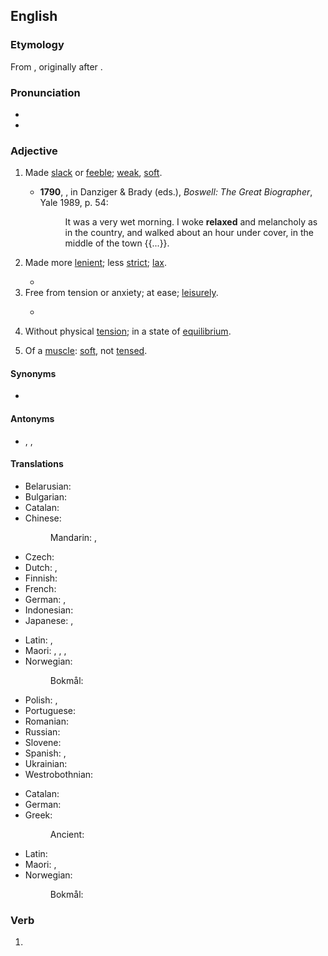==English==

===Etymology===
From {{suffix|en|relax|ed}}, originally after {{der|en|la|relaxātus}}.

===Pronunciation===
* {{IPA|en|/ɹɪˈlækst/}}
* {{audio|en|LL-Q1860 (eng)-Vealhurl-relaxed.wav|Audio (RP)}}

===Adjective===
{{en-adj}}

# {{lb|en|obsolete|physiology}} Made [[slack]] or [[feeble]]; [[weak]], [[soft]]. {{defdate|from 15th c.}}
#*'''1790''', {{w|James Boswell}}, in Danziger & Brady (eds.), ''Boswell: The Great Biographer'', Yale 1989, p. 54:
#*:It was a very wet morning. I woke '''relaxed''' and melancholy as in the country, and walked about an hour under cover, in the middle of the town {{...}}.
# Made more [[lenient]]; less [[strict]]; [[lax]]. {{defdate|from 17th c.}}
#: {{ux|en|The '''relaxed''' rules were greatly tightened after the lawsuit.}}
#* {{RQ:Churchill Celebrity|chapter=8|passage=I corralled the judge, and we started off across the fields, in no very mild state of fear of that gentleman's wife, whose vigilance was seldom '''relaxed'''.}}
# Free from tension or anxiety; at ease; [[leisurely]]. {{defdate|from 18th c.}}
#: {{ux|en|He's a '''relaxed''' kind of guy, he never lets himself get upset.}}
#* {{quote-journal|1=en|year=2019|author=Li Huang|author2=James Lambert|title=Another Arrow for the Quiver: A New Methodology for Multilingual Researchers|journal=Journal of Multilingual and Multicultural Development|doi=10.1080/01434632.2019.1596115|page=4|text=Students and faculty members lunch at the cafeteria and naturally communicate freely with one another in a '''relaxed''' and informal setting.}}
# {{lb|en|chiefly|physics}} Without physical [[tension]]; in a state of [[equilibrium]]. {{defdate|from 19th c.}}
# {{lb|en|physiology}} Of a [[muscle]]: [[soft]], not [[tensed]]. {{defdate|from 19th c.}}

====Synonyms====
* {{l|en|calm}}

====Antonyms====
* {{l|en|stressed}}, {{l|en|nervous}}, {{l|en|anxious}}

====Translations====
{{trans-top|having an easy-going mood}}
* Belarusian: {{t|be|рассла́блены}}
* Bulgarian: {{t+|bg|отпу́снат}}
* Catalan: {{t|ca|relaxat}}
* Chinese:
*: Mandarin: {{t+|cmn|輕鬆|sc=Hani}}, {{t+|cmn|轻松|tr=qīngsōng|sc=Hani}}
* Czech: {{t+|cs|uvolněný|m}}
* Dutch: {{t+|nl|rustig}}, {{t+|nl|kalm}}
* Finnish: {{t+|fi|rento}}
* French: {{t+|fr|détendu|m}}
* German: {{t+|de|entspannt}}, {{t+|de|locker}}
* Indonesian: {{t+|id|santai}}
* Japanese: {{t+|ja|くつろぐ|tr=kutsuroida|alt=くつろいだ}}, {{t+|ja|リラックス|tr=rirakkusu shita|alt=リラックスした}}
{{trans-mid}}
* Latin: {{t|la|mītis}}, {{t|la|remissus}}
* Maori: {{t|mi|aumoe}}, {{t|mi|hūmārie}}, {{t|mi|parohe}}, {{t|mi|pāroherohe}}
* Norwegian:
*: Bokmål: {{t+|nb|avslappet}}
* Polish: {{t|pl|rozluźniony}}, {{t|pl|zrelaksowany}}
* Portuguese: {{t+|pt|tranquilo}}
* Romanian: {{t+|ro|relaxat|m}}
* Russian: {{t+|ru|рассла́бленный}}
* Slovene: {{t|sl|sproščen}}
* Spanish: {{t+|es|relajado}}, {{t+|es|tranquilo}}
* Ukrainian: {{t|uk|розсла́блений}}
* Westrobothnian: {{t|gmq-bot|gleij}}
{{trans-bottom}}

{{trans-top|free from tension or anxiety, at ease}}
* Catalan: {{t+|ca|distès}}
* German: {{t+|de|entspannt}}
* Greek:
*: Ancient: {{t|grc|ἄνετος}}
{{trans-mid}}
* Latin: {{t|la|remissus}}
* Maori: {{t|mi|aumoe}}, {{t|mi|pārore}}
* Norwegian:
*: Bokmål: {{t+|nb|avslappet}}
{{trans-bottom}}

===Verb===
{{head|en|verb form}}

# {{en-past of|relax}}